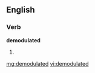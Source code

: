 ==English==

===Verb===
'''demodulated'''

# {{past of|[[demodulate]]}}

[[mg:demodulated]]
[[vi:demodulated]]